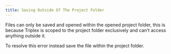 ```yaml
---
title: Saving Outside Of The Project Folder
---
```


Files can only be saved and opened within the opened project folder, this is
because Triplex is scoped to the project folder exclusively and can't access
anything outside it.

To resolve this error instead save the file within the project folder.
